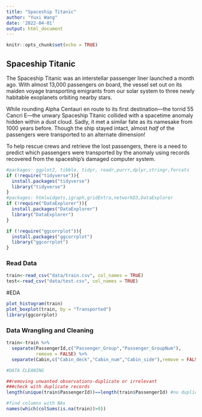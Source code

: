 ```yaml
---
title: "Spaceship Titanic"
author: "Yuxi Wang"
date: '2022-04-01'
output: html_document
---
```


```r
knitr::opts_chunk$set(echo = TRUE)
```

## Spaceship Titanic

The Spaceship Titanic was an interstellar passenger liner launched a month ago. With almost 13,000 passengers on board, the vessel set out on its maiden voyage transporting emigrants from our solar system to three newly habitable exoplanets orbiting nearby stars.

While rounding Alpha Centauri en route to its first destination—the torrid 55 Cancri E—the unwary Spaceship Titanic collided with a spacetime anomaly hidden within a dust cloud. Sadly, it met a similar fate as its namesake from 1000 years before. Though the ship stayed intact, almost *half* of the passengers were transported to an alternate dimension!

To help rescue crews and retrieve the lost passengers, there is a need to predict which passengers were transported by the anomaly using records recovered from the spaceship’s damaged computer system.

```r
#packages: ggplot2, tibble, tidyr, readr,purrr,dplyr,stringr,forcats
if (!require("tidyverse")){
  install.packages("tidyverse")
  library("tidyverse")
}
#packages: htmlwidgets,igraph,gridExtra,networkD3,DataExplorer
if (!require("DataExplorer")){
  install.packages("DataExplorer")
  library("DataExplorer")
}

if (!require("ggcorrplot")){
  install.packages("ggcorrplot")
  library("ggcorrplot")
}

```

### Read Data

```r
train<-read_csv("data/train.csv", col_names = TRUE)
test<-read_csv("data/test.csv", col_names = TRUE)
```

#EDA
```r
plot_histogram(train)
plot_boxplot(train, by = "Transported")
library(ggcorrplot)

```

### Data Wrangling and Cleaning

```r
train<-train %>% 
  separate(PassengerId,c("Passenger_Group","Passenger_GroupNum"),
           remove = FALSE) %>% 
  separate(Cabin,c("Cabin_deck","Cabin_num","Cabin_side"),remove = FALSE)
```

```r
#DATA CLEANING

##removing unwanted observations-duplicate or irrelevant
###check with duplicate records
length(unique(train$PassengerId))==length(train$PassengerId) #no duplicates

#find columns with NAs
names(which(colSums(is.na(train))>0))
```

